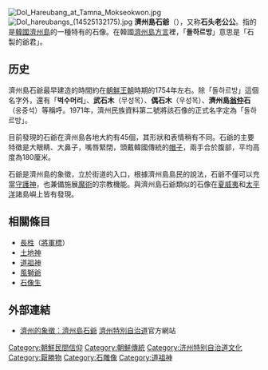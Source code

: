 {{命名}}
[[File:Dol_Hareubang_at_Tamna_Mokseokwon.jpg|thumb]]
[[File:Dol_hareubangs_(14525132175).jpg|thumb]]
'''濟州島石爺'''（{{lang-ko|돌하르방}}），又称'''石头老公公'''。指的是[[韓國|韓國]][[濟州島|濟州島]]的一種特有的石像。在韓國[[濟州語|濟州島方言]]裡，「'''돌하르방'''」意思是「石製的爺君」。

==历史==
濟州島石爺最早建造的時間約在[[朝鮮王朝|朝鮮王朝]]時期的1754年左右。除「돌하르방」這個名字外，還有「'''벅수머리'''」、'''武石木'''（무성목）、'''偶石木'''（우성목）、'''濟州島[[翁仲|翁仲]]石'''（옹중석）等稱呼。1971年，濟州民族資料第二號將該石像的正式名字定為「돌하르방」。

目前發現的石爺在濟州島各地大約有45個，其形狀和表情稍有不同。石爺的主要特徵是大眼睛、大鼻子，嘴唇緊閉，頭戴韓國傳統的[[帽子|帽子]]，兩手合於腹部，平均高度為180厘米。

石爺是濟州島的象徵，立於街道的入口，根據濟州島島民的說法，石爺不僅可以充當[[守護神|守護神]]，也兼備施展[[魔術|魔術]]的宗教機能。與濟州島石爺類似的石像在[[夏威夷|夏威夷]]和[[太平洋|太平洋]]諸島嶼上皆有發現。

==相關條目==
*[[長栍|長栍]]（[[將軍標|將軍標]]）
*[[土地神|土地神]]
*[[道祖神|道祖神]]
*[[風獅爺|風獅爺]]
* [[石像生|石像生]]

==外部連結==
{{commonscat|Dol hareubangs}}
*[http://english.jeju.go.kr/contents/?mid=030203 濟州的象徵：濟州島石爺] {{Wayback|url=http://english.jeju.go.kr/contents/?mid=030203 |date=20071023062859 }} [[濟州特別自治道|濟州特別自治道]]官方網站

[[Category:朝鮮民間信仰|Category:朝鮮民間信仰]]
[[Category:朝鮮傳統|Category:朝鮮傳統]]
[[Category:济州特别自治道文化|Category:济州特别自治道文化]]
[[Category:厭勝物|Category:厭勝物]]
[[Category:石雕像|Category:石雕像]]
[[Category:道祖神|Category:道祖神]]